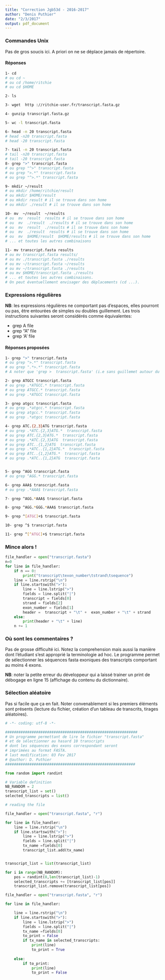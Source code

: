```yaml
---
title: "Correction Jgb53d - 2016-2017"
author: "Denis Puthier"
date: "2/3/2017"
output: pdf_document
---
```


### Commandes Unix

Pas de gros soucis ici. A priori on ne se déplace jamais de répertoire.

#### Réponses

```bash

1- cd 
# ou cd ~ 
# ou cd /home/ritchie
# ou cd $HOME

2- ls

3- wget  http ://ritchie-user.fr/transcript.fasta.gz

4- gunzip transcript.fasta.gz

5- wc -l transcript.fasta

6- head -n 20 transcript.fasta 
# head -n20 transcript.fasta 
# head -20 transcript.fasta 

7- tail -n 20 transcript.fasta 
# tail -n20 transcript.fasta 
# tail -20 transcript.fasta
8- grep ">" transcript.fasta
# ou grep "^>" transcript.fasta
# ou grep ">.*" transcript.fasta
# ou grep "^>.*" transcript.fasta

9- mkdir ~/result
# ou mkdir /home/ritchie/result
# ou mkdir $HOME/result
# ou mkdir result # il se trouve dans son home
# ou mkdir ./result # il se trouve dans son home

10- mv  ~/result  ~/results
# ou  mv  result  results # il se trouve dans son home
# ou  mv  ./result  ./results # il se trouve dans son home
# ou  mv  result  ./results # il se trouve dans son home
# ou  mv  ./result  results # il se trouve dans son home
# ou  mv  $HOME/result  $HOME/results # il se trouve dans son home
# ... et toutes les autres combinaisons

11- mv transcript.fasta results
# ou mv transcript.fasta results/
# ou mv ./transcript.fasta ./results
# ou mv ~/transcript.fasta ~/results
# ou mv ~/transcript.fasta ./results
# ou mv $HOME/transcript.fasta ./results
# ... et toutes les autres combinaisons.
# On peut éventuellement envisager des déplacements (cd ...).

```

### Expressions régulières

**NB**: les expressions régulières ne comportant pas d'espaces, elles pourront ou pas, être entourées de simples ou doubles guillement. Les trois instructions suivantes seront considérés comme équivalentes:

- grep A file
- grep "A" file
- grep 'A' file

#### Réponses proposées

```bash
1- grep ">" transcript.fasta
# ou grep ">.*" transcript.fasta
# ou grep ".*>.*" transcript.fasta
# A noter que 'grep >  transcript.fasta' (i.e sans guillemet autour du chevron) ne fonctionne pas (bash pense qu'on souhaite rediriger la sortie de grep). Il faut cependant être indulgent sur ce point avec les étudiants.

2- grep ATGCC transcript.fasta
# ou grep .*ATGCC.* transcript.fasta
# ou grep ATGCC.* transcript.fasta
# ou grep .*ATGCC transcript.fasta

3- grep atgcc transcript.fasta
# ou grep .*atgcc.* transcript.fasta
# ou grep atgcc.* transcript.fasta
# ou grep .*atgcc transcript.fasta

4- grep ATC.{2,3}ATG transcript.fasta
# ou grep .*ATC.{2,3}ATG.*  transcript.fasta
# ou grep ATC.{2,3}ATG.*  transcript.fasta
# ou grep .*ATC.{2,3}ATG  transcript.fasta
# ou grep ATC..{1,2}ATG  transcript.fasta
# ou grep .*ATC..{1,2}ATG.*  transcript.fasta
# ou grep ATC..{1,2}ATG.*  transcript.fasta
# ou grep .*ATC..{1,2}ATG  transcript.fasta


5- grep ^AGG transcript.fasta
# ou grep ^AGG.* transcript.fasta

6- grep AAA$ transcript.fasta
# ou grep .*AAA$ transcript.fasta

7- grep ^AGG.*AAA$ transcript.fasta

8- grep ^AGG.*GGG.*AAA$ transcript.fasta

9- grep ^[ATGC]+$ transcript.fasta

10- grep ^$ transcript.fasta

11- grep ^[^ATGC]+$ transcript.fasta
```


### Mince alors !


```python
file_handler = open("transcript.fasta")
n=0
for line in file_handler:    
    if n == 0:
        print("transcript\texon_number\tstrand\tsequence")
    line = line.rstrip("\n")
    if line.startswith(">"):
        line = line.lstrip(">")
        fields = line.split("|")
        transcript = fields[0]
        strand = fields[2]
        exon_number = fields[1]
        header =  transcript + "\t" +  exon_number + "\t" + strand
    else:
        print(header + "\t" + line)
    n += 1
```


### Où sont les commentaires ?

Pas de grosse difficulté ici. Notez la comprehension mais aussi la manière dont l'étudiant s'est approprié la terminologie ad hoc.
Le programme permet de sélectionner les séquences fasta exoniques des transcripts comportant au moins 4 exons.

**NB**: noter la petite erreur du développeur qui a laissé trainer un print de débogage en ligne 15 (affichage du contenu du dictionnaire).

### Sélection aléatoire

Pas si facile que ça en fait. Noter convenablement si les premiers éléments sont présents (lecture du fichier, création d'un tableau de transcrits, tirages aléatoires).

```python
# -*- coding: utf-8 -*-

############################################################
# Un programme permettant de lire le fichier "transcript.fasta"
# et de sélectionner au hasard 10 transcripts
# dont les séquences des exons correspondant seront
# imprimées au format FASTA.
# last modification: 03 Fev 2017
# @author: D. Puthier
###########################################################

from random import randint

# Variable definition
NB_RANDOM = 2
transcript_list = set()
selected_transcripts = list()

# reading the file

file_handler = open("transcript.fasta", "r")

for line in file_handler:
    line = line.rstrip("\n")
    if line.startswith(">"):
        line = line.lstrip(">")
        fields = line.split("|")
        tx_name =fields[0]
        transcript_list.add(tx_name)


transcript_list = list(transcript_list)

for i in range(NB_RANDOM):
    pos = randint(0,len(transcript_list)-1)
    selected_transcripts += [transcript_list[pos]]
    transcript_list.remove(transcript_list[pos])

file_handler = open("transcript.fasta", "r")

for line in file_handler:

    line = line.rstrip("\n")
    if line.startswith(">"):
        line = line.lstrip(">")
        fields = line.split("|")
        tx_name =fields[0]
        to_print = False
        if tx_name in selected_transcripts: 
            print(line)
            to_print = True
            
    else:
        if to_print:
            print(line)
            to_print = False
```


### 
